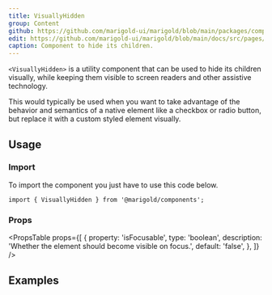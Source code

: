 ```yaml
---
title: VisuallyHidden
group: Content
github: https://github.com/marigold-ui/marigold/blob/main/packages/components/src/VisuallyHidden/VisuallyHidden.tsx
edit: https://github.com/marigold-ui/marigold/blob/main/docs/src/pages/components/visually-hidden.mdx
caption: Component to hide its children.
---
```


`<VisuallyHidden>` is a utility component that can be used to hide its children visually, while keeping them visible to screen readers and other assistive technology.

This would typically be used when you want to take advantage of the behavior and semantics of a native element like a checkbox or radio button, but replace it with a custom styled element visually.

## Usage

### Import

To import the component you just have to use this code below.

```tsx
import { VisuallyHidden } from '@marigold/components';
```

### Props

<PropsTable
  props={[
    {
      property: 'isFocusable',
      type: 'boolean',
      description: 'Whether the element should become visible on focus.',
      default: 'false',
    },
  ]}
/>

## Examples

```tsx preview file=components/VisuallyHidden/visually-hidden.demo.tsx

```
